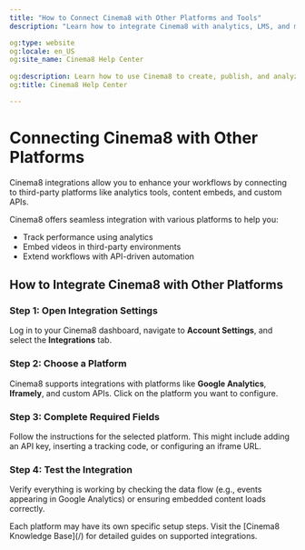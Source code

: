---
title: "How to Connect Cinema8 with Other Platforms and Tools"
description: "Learn how to integrate Cinema8 with analytics, LMS, and marketing platforms for a smooth multi-platform experience. Visit Cinema8."

og:type: website
og:locale: en_US
og:site_name: Cinema8 Help Center
 
og:description: Learn how to use Cinema8 to create, publish, and analyze interactive videos.
og:title: Cinema8 Help Center

---


# Connecting Cinema8 with Other Platforms

<Callout type="info">
Cinema8 integrations allow you to enhance your workflows by connecting to third-party platforms like analytics tools, content embeds, and custom APIs.
</Callout>

Cinema8 offers seamless integration with various platforms to help you:

- Track performance using analytics
- Embed videos in third-party environments
- Extend workflows with API-driven automation

## How to Integrate Cinema8 with Other Platforms

<Steps>

### Step 1: Open Integration Settings

Log in to your Cinema8 dashboard, navigate to **Account Settings**, and select the **Integrations** tab.

### Step 2: Choose a Platform

Cinema8 supports integrations with platforms like **Google Analytics**, **Iframely**, and custom APIs. Click on the platform you want to configure.

### Step 3: Complete Required Fields

Follow the instructions for the selected platform. This might include adding an API key, inserting a tracking code, or configuring an iframe URL.

### Step 4: Test the Integration

Verify everything is working by checking the data flow (e.g., events appearing in Google Analytics) or ensuring embedded content loads correctly.

</Steps>

<Callout type="important">
Each platform may have its own specific setup steps. Visit the [Cinema8 Knowledge Base](/) for detailed guides on supported integrations.
</Callout>
